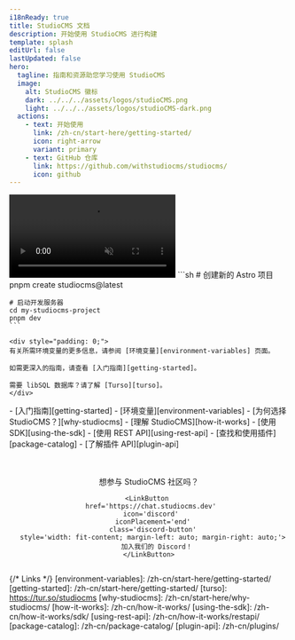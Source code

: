 ```yaml
---
i18nReady: true
title: StudioCMS 文档
description: 开始使用 StudioCMS 进行构建
template: splash
editUrl: false
lastUpdated: false
hero:
  tagline: 指南和资源助您学习使用 StudioCMS
  image:
    alt: StudioCMS 徽标
    dark: ../../../assets/logos/studioCMS.png
    light: ../../../assets/logos/studioCMS-dark.png
  actions:
    - text: 开始使用
      link: /zh-cn/start-here/getting-started/
      icon: right-arrow
      variant: primary
    - text: GitHub 仓库
      link: https://github.com/withstudiocms/studiocms/
      icon: github
---
```



<Card title="StudioCMS 演示" icon='seti:video'>
  <video autoplay loop muted playsinline preload="auto" src="https://cdn.studiocms.dev/studiocms-trailer.mp4" />
</Card>

<CardGrid>

  <SplitCard title="快速开始" icon="rocket">
    ```sh
    # 创建新的 Astro 项目
    pnpm create studiocms@latest

    # 启动开发服务器
    cd my-studiocms-project
    pnpm dev
    ```
    
    <div style="padding: 0;">
    有关所需环境变量的更多信息，请参阅 [环境变量][environment-variables] 页面。

    如需更深入的指南，请查看 [入门指南][getting-started]。
    
    需要 libSQL 数据库？请了解 [Turso][turso]。
    </div>
     
  </SplitCard>

  <ListCard title="了解 StudioCMS" icon="information">
    - [入门指南][getting-started]
    - [环境变量][environment-variables]
    - [为何选择 StudioCMS？][why-studiocms]
    - [理解 StudioCMS][how-it-works]
  </ListCard>

  <ListCard title="自定义 StudioCMS" icon="puzzle">
    - [使用 SDK][using-the-sdk]
    - [使用 REST API][using-rest-api]
    - [查找和使用插件][package-catalog]
    - [了解插件 API][plugin-api]
  </ListCard>

</CardGrid>

<Center>
  <div style="display: flex; flex-direction: column; margin-top: 3rem;">
    想参与 StudioCMS 社区吗？

    <LinkButton 
      href='https://chat.studiocms.dev' 
      icon='discord' 
      iconPlacement='end'
      class='discord-button'
      style='width: fit-content; margin-left: auto; margin-right: auto;'>
        加入我们的 Discord！
    </LinkButton>
  </div>
</Center>

{/* Links */}
[environment-variables]: /zh-cn/start-here/getting-started/
[getting-started]: /zh-cn/start-here/getting-started/
[turso]: https://tur.so/studiocms
[why-studiocms]: /zh-cn/start-here/why-studiocms/
[how-it-works]: /zh-cn/how-it-works/
[using-the-sdk]: /zh-cn/how-it-works/sdk/
[using-rest-api]: /zh-cn/how-it-works/restapi/
[package-catalog]: /zh-cn/package-catalog/
[plugin-api]: /zh-cn/plugins/